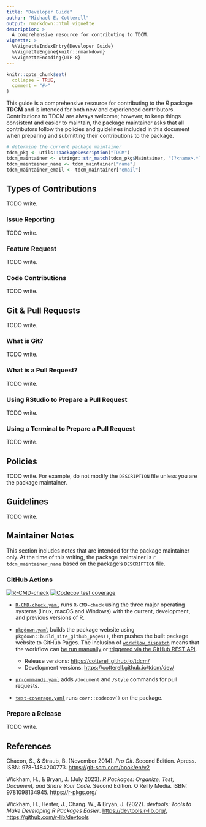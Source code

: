 ```yaml
---
title: "Developer Guide"
author: "Michael E. Cotterell"
output: rmarkdown::html_vignette
description: >
  A comprehensive resource for contributing to TDCM.
vignette: >
  %\VignetteIndexEntry{Developer Guide}
  %\VignetteEngine{knitr::rmarkdown}
  %\VignetteEncoding{UTF-8}
---
```


```r
knitr::opts_chunk$set(
  collapse = TRUE,
  comment = "#>"
)
```

This guide is a comprehensive resource for contributing to the _R_ package **TDCM** and is intended 
for both new and experienced contributors. Contributions to TDCM are always welcome; however, to 
keep things consistent and easier to maintain, the package maintainer asks that all contributors 
follow the policies and guidelines included in this document when preparing and submitting their 
contributions to the package.

```r
# determine the current package maintainer
tdcm_pkg <- utils::packageDescription("TDCM")
tdcm_maintainer <- stringr::str_match(tdcm_pkg$Maintainer, "(?<name>.*?) <(?<email>.*?)>")[1, ]
tdcm_maintainer_name <- tdcm_maintainer["name"]
tdcm_maintainer_email <- tdcm_maintainer["email"]
```

## Types of Contributions

TODO write.

### Issue Reporting

TODO write.

### Feature Request

TODO write.

### Code Contributions

TODO write.

## Git & Pull Requests

TODO write.

### What is Git?

TODO write.

### What is a Pull Request?

TODO write.

### Using RStudio to Prepare a Pull Request

TODO write.

### Using a Terminal to Prepare a Pull Request

TODO write.

## Policies

TODO write. For example, do not modify the `DESCRIPTION` file unless you are the package maintainer.

## Guidelines

TODO write.

## Maintainer Notes

This section includes notes that are intended for the package maintainer only. At the time of this
writing, the package maintainer is `r tdcm_maintainer_name` based on the package's `DESCRIPTION` 
file.

### GitHub Actions

[![R-CMD-check](https://github.com/cotterell/tdcm/actions/workflows/R-CMD-check.yaml/badge.svg)](https://github.com/cotterell/tdcm/actions/workflows/R-CMD-check.yaml)
[![Codecov test coverage](https://codecov.io/gh/cotterell/tdcm/branch/main/graph/badge.svg)](https://app.codecov.io/gh/cotterell/tdcm?branch=main)

* [`R-CMD-check.yaml`](https://github.com/cotterell/tdcm/blob/main/.github/workflows/R-CMD-check.yaml)
  runs `R-CMD-check` using the three major operating systems (linux, macOS and Windows) with the 
  current, development, and previous versions of R.
    
* [`pkgdown.yaml`](https://github.com/cotterell/tdcm/blob/main/.github/workflows/pkgdown.yaml) 
  builds the package website using `pkgdown::build_site_github_pages()`, then pushes the built 
  package website to GitHub Pages. The inclusion of
  [`workflow_dispatch`](https://docs.github.com/en/actions/learn-github-actions/events-that-trigger-workflows#workflow_dispatch)
  means that the workflow can 
  [be run manually](https://docs.github.com/en/actions/managing-workflow-runs/manually-running-a-workflow)
  or [triggered via the GitHub REST API](https://docs.github.com/en/rest/reference/actions/#create-a-workflow-dispatch-event).

  - Release versions: [https://cotterell.github.io/tdcm/](https://cotterell.github.io/tdcm/)
  - Development versions: [https://cotterell.github.io/tdcm/dev/](https://cotterell.github.io/tdcm/dev/)
  
* [`pr-commands.yaml`](https://github.com/cotterell/tdcm/blob/main/.github/workflows/pr-commands.yaml) adds `/document` and `/style` commands for pull requests.

* [`test-coverage.yaml`](https://github.com/cotterell/tdcm/blob/main/.github/workflows/test-coverage.yaml) runs `covr::codecov()` on the package.
 
### Prepare a Release

TODO write.

## References

Chacon, S., & Straub, B. (November 2014). 
_Pro Git_. 
Second Edition. Apress. ISBN: 978-1484200773.
[https://git-scm.com/book/en/v2](https://git-scm.com/book/en/v2)

Wickham, H., & Bryan, J. (July 2023). 
_R Packages: Organize, Test, Document, and Share Your Code._ 
Second Edition. O'Reilly Media. ISBN: 9781098134945.
[https://r-pkgs.org/](https://r-pkgs.org/)

Wickham, H., Hester, J., Chang. W., & Bryan, J. (2022). 
_devtools: Tools to Make Developing R Packages Easier_. 
[https://devtools.r-lib.org/](https://devtools.r-lib.org/), 
[https://github.com/r-lib/devtools](https://github.com/r-lib/devtools)
